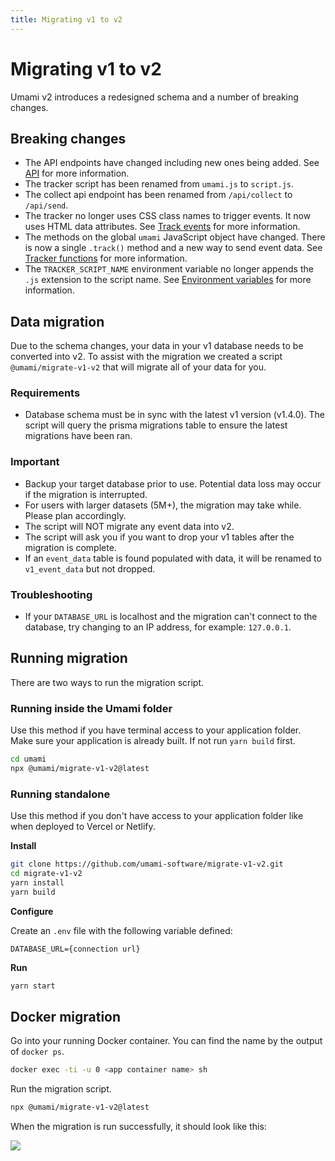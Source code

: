 ```yaml
---
title: Migrating v1 to v2
---
```


# Migrating v1 to v2

Umami v2 introduces a redesigned schema and a number of breaking changes.

## Breaking changes

- The API endpoints have changed including new ones being added. See [API](/docs/api) for more information.
- The tracker script has been renamed from `umami.js` to `script.js`.
- The collect api endpoint has been renamed from `/api/collect` to `/api/send`.
- The tracker no longer uses CSS class names to trigger events. It now uses HTML data attributes. See [Track events](/docs/track-events) for more information.
- The methods on the global `umami` JavaScript object have changed. There is now a single `.track()` method and a new way to send event data.
  See [Tracker functions](/docs/tracker-functions) for more information.
- The `TRACKER_SCRIPT_NAME` environment variable no longer appends the `.js` extension to the script name. See [Environment variables](/docs/environment-variables) for more information.

## Data migration

Due to the schema changes, your data in your v1 database needs to be converted into v2.
To assist with the migration we created a script `@umami/migrate-v1-v2` that will migrate all of your data for you.

### Requirements

- Database schema must be in sync with the latest v1 version (v1.4.0). The script will query the prisma migrations table to ensure the latest migrations have been ran.

### Important

- Backup your target database prior to use. Potential data loss may occur if the migration is interrupted.
- For users with larger datasets (5M+), the migration may take while. Please plan accordingly.
- The script will NOT migrate any event data into v2.
- The script will ask you if you want to drop your v1 tables after the migration is complete.
- If an `event_data` table is found populated with data, it will be renamed to `v1_event_data` but not dropped.

### Troubleshooting

- If your `DATABASE_URL` is localhost and the migration can't connect to the database, try changing to an IP address, for example: `127.0.0.1`.

## Running migration

There are two ways to run the migration script.

### Running inside the Umami folder

Use this method if you have terminal access to your application folder.
Make sure your application is already built. If not run `yarn build` first.

```sh
cd umami
npx @umami/migrate-v1-v2@latest
```

### Running standalone

Use this method if you don't have access to your application folder like when deployed to Vercel or Netlify.

**Install**

```sh
git clone https://github.com/umami-software/migrate-v1-v2.git
cd migrate-v1-v2
yarn install
yarn build
```

**Configure**

Create an `.env` file with the following variable defined:

```
DATABASE_URL={connection url}
```

**Run**

```sh
yarn start
```

## Docker migration

Go into your running Docker container. You can find the name by the output of `docker ps`.

```sh
docker exec -ti -u 0 <app container name> sh
```

Run the migration script.

```sh
npx @umami/migrate-v1-v2@latest
```

When the migration is run successfully, it should look like this:

<img src="/images/v2/migrate-v1-v2.png" />
